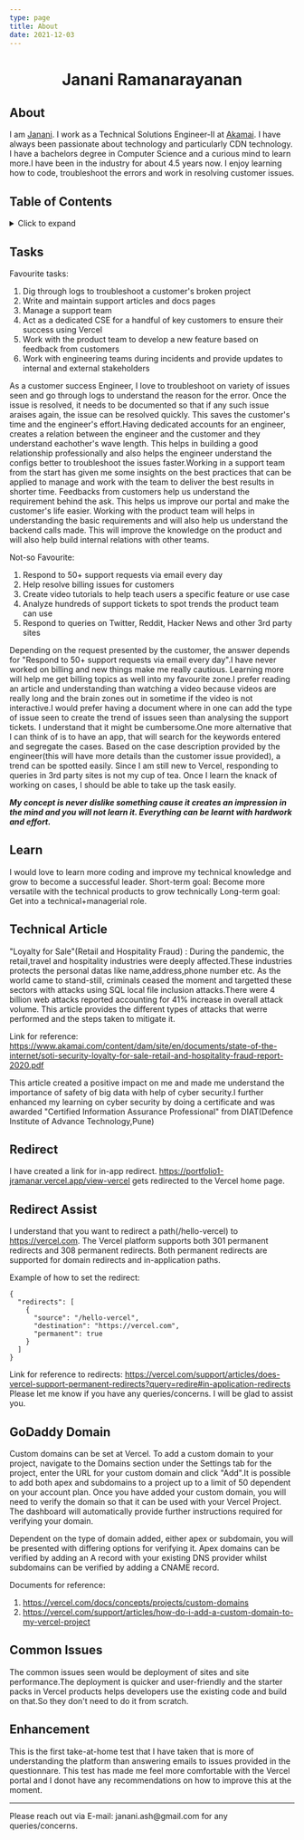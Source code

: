 ```yaml
---
type: page
title: About
date: 2021-12-03
---
```

<h1 align="center"> Janani Ramanarayanan </h1>

## About

I am [Janani](https://vercel.com/jramanar/portfolio1). I work as a Technical Solutions Engineer-II at [Akamai](https://www.akamai.com/). I have always been passionate about technology and particularly CDN technology. I have a bachelors degree in Computer Science and a curious mind to learn more.I have been in the industry for about 4.5 years now. I enjoy learning how to code, troubleshoot the errors and work in resolving customer issues.

## Table of Contents

<details><summary>Click to expand</summary>
  
 - [Tasks](#tasks)
 - [Learn](#learn)
 - [Technical Article](#technical-article)
 - [Redirect](#redirect)
 - [Redirect Assist](#redirect-assist)
 - [GoDaddy Domain](#godaddy-domain)
 - [Common Issues](#common-issues)
 - [Enhancement](#enhancement)
  
 </details>
 
 ## Tasks
 
 Favourite tasks:
 1. Dig through logs to troubleshoot a customer's broken project
 2. Write and maintain support articles and docs pages
 3. Manage a support team
 4. Act as a dedicated CSE for a handful of key customers to ensure their success using Vercel
 5. Work with the product team to develop a new feature based on feedback from customers
 6. Work with engineering teams during incidents and provide updates to internal and external stakeholders

<p> 
As a customer success Engineer, I love to troubleshoot on variety of issues seen and go through logs to understand the reason for the error. Once the issue is resolved, it needs to be documented so that if any such issue araises again, the issue can be resolved quickly. This saves the customer's time and the engineer's effort.Having dedicated accounts for an engineer, creates a relation between the engineer and the customer and they understand eachother's wave length. This helps in building a good relationship professionally and also helps the engineer understand the configs better to troubleshoot the issues faster.Working in a support team from the start has given me some insights on the best practices that can be applied to manage and work with the team to deliver the best results in shorter time.
Feedbacks from customers help us understand the requirement behind the ask. This helps us improve our portal and make the customer's life easier. Working with the product team will helps in understanding the basic requirements and will also help us understand the backend calls made. This will improve the knowledge on the product and will also help build internal relations with other teams. 

 
Not-so Favourite:

1. Respond to 50+ support requests via email every day
2. Help resolve billing issues for customers
3. Create video tutorials to help teach users a specific feature or use case
4. Analyze hundreds of support tickets to spot trends the product team can use
5. Respond to queries on Twitter, Reddit, Hacker News and other 3rd party sites
  
Depending on the request presented by the customer, the answer depends for "Respond to 50+ support requests via email every day".I have never worked on billing  and new things make me really cautious. Learning more will help me get billing topics as well into my favourite zone.I prefer reading an article and understanding than watching a video because videos are really long and the brain zones out in sometime if the video is not interactive.I would prefer having a document where in one can add the type of issue seen to create the trend of issues seen than analysing the support tickets. I understand that it might be cumbersome.One more alternative that I can think of is to have an app, that will search for the keywords entered and segregate the cases. Based on the case description provided by the engineer(this will have more details than the customer issue provided), a trend can be spotted easily.
Since I am still new to Vercel, responding to queries in 3rd party sites is not my cup of tea. Once I learn the knack of working on cases, I should be able to take up the task easily.

 </p>
 
 ***My concept is never dislike something cause it creates an impression in the mind and you will not learn it. Everything can be learnt with hardwork and effort.***

 

## Learn
 
 I would love to learn more coding and improve my technical knowledge and grow to become a successful leader.
 Short-term goal: Become more versatile with the technical products to grow technically
 Long-term goal: Get into a technical+managerial role.
 
 ## Technical Article

"Loyalty for Sale"(Retail and Hospitality Fraud) : During the pandemic, the retail,travel and hospitality industries were deeply affected.These industries protects the personal datas like name,address,phone number etc. As the world came to stand-still, criminals ceased the moment and targetted these sectors with attacks using SQL local file inclusion attacks.There were 4 billion web attacks reported accounting for 41% increase in overall attack volume.
This article provides the different types of attacks that werre performed and the steps taken to mitigate it.

Link for reference: https://www.akamai.com/content/dam/site/en/documents/state-of-the-internet/soti-security-loyalty-for-sale-retail-and-hospitality-fraud-report-2020.pdf

This article created a positive impact on me and made me understand the importance of safety of big data with help of cyber security.I further enhanced my learning on cyber security by doing a certificate and was awarded "Certified Information Assurance Professional" from DIAT(Defence Institute of Advance Technology,Pune) 
 
 ## Redirect
I have created a link for in-app redirect.
https://portfolio1-jramanar.vercel.app/view-vercel gets redirected to the Vercel home page. 
 
 ## Redirect Assist
 I understand that you want to redirect a path(/hello-vercel) to https://vercel.com. The Vercel platform supports both 301 permanent redirects and 308 permanent redirects. Both permanent redirects are supported for domain redirects and in-application paths.
 
Example of how to set the redirect:

```
{
  "redirects": [
    { 
      "source": "/hello-vercel",
      "destination": "https://vercel.com", 
      "permanent": true
    }
  ]
}
```
Link for reference to redirects: https://vercel.com/support/articles/does-vercel-support-permanent-redirects?query=redire#in-application-redirects
Please let me know if you have any queries/concerns. I will be glad to assist you.

## GoDaddy Domain

Custom domains can be set at Vercel. To add a custom domain to your project, navigate to the Domains section under the Settings tab for the project, enter the URL for your custom domain and click "Add".It is possible to add both apex and subdomains to a project up to a limit of 50 dependent on your account plan.
Once you have added your custom domain, you will need to verify the domain so that it can be used with your Vercel Project. The dashboard will automatically provide further instructions required for verifying your domain.

Dependent on the type of domain added, either apex or subdomain, you will be presented with differing options for verifying it. Apex domains can be verified by adding an A record with your existing DNS provider whilst subdomains can be verified by adding a CNAME record.

Documents for reference:
1. https://vercel.com/docs/concepts/projects/custom-domains 
2. https://vercel.com/support/articles/how-do-i-add-a-custom-domain-to-my-vercel-project


## Common Issues 

The common issues seen would be deployment of sites and site performance.The deployment is quicker and user-friendly and the starter packs in Vercel products helps developers use the existing code and build on that.So they don't need to do it from scratch.

## Enhancement

This is the first take-at-home test that I have taken that is more of understanding the platform than answering emails to issues provided in the questionnare. 
This test has made me feel more comfortable with the Vercel portal and I donot have any recommendations on how to improve this at the moment. 
 
---
<div>
Please reach out via E-mail: janani.ash@gmail.com for any queries/concerns.
</div>
